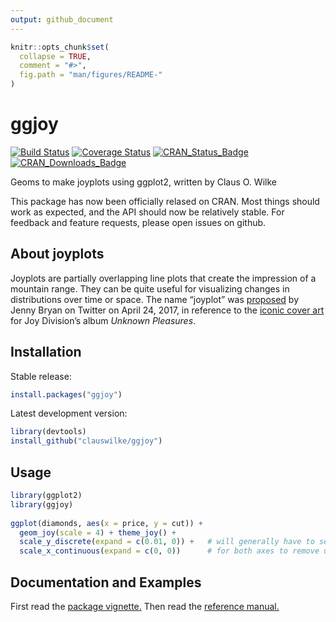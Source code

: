 ```yaml
---
output: github_document
---
```


<!-- README.md is generated from README.Rmd. Please edit that file -->

```r
knitr::opts_chunk$set(
  collapse = TRUE,
  comment = "#>",
  fig.path = "man/figures/README-"
)
```

# ggjoy

[![Build Status](https://travis-ci.org/clauswilke/ggjoy.svg?branch=master)](https://travis-ci.org/clauswilke/ggjoy)
[![Coverage Status](https://img.shields.io/codecov/c/github/clauswilke/ggjoy/master.svg)](https://codecov.io/github/clauswilke/ggjoy?branch=master)
[![CRAN_Status_Badge](http://www.r-pkg.org/badges/version/ggjoy)](https://CRAN.R-project.org/package=ggjoy)
[![CRAN_Downloads_Badge](http://cranlogs.r-pkg.org/badges/grand-total/ggjoy?color=brightgreen)](http://cranlogs.r-pkg.org/downloads/total/last-month/ggjoy)


Geoms to make joyplots using ggplot2, written by Claus O. Wilke

This package has now been officially relased on CRAN. Most things should work as expected, and the API should now be relatively stable. For feedback and feature requests, please open issues on github.

## About joyplots

Joyplots are partially overlapping line plots that create the impression of a mountain range. They can be quite useful for visualizing changes in distributions over time or space. The name "joyplot" was [proposed](
https://twitter.com/JennyBryan/status/856674638981550080) by Jenny Bryan on Twitter on April 24, 2017, in reference to the [iconic cover art](https://blogs.scientificamerican.com/sa-visual/pop-culture-pulsar-origin-story-of-joy-division-s-unknown-pleasures-album-cover-video/) for Joy Division's album _Unknown Pleasures_.

## Installation

Stable release:

```r
install.packages("ggjoy")
```

Latest development version:

```r
library(devtools)
install_github("clauswilke/ggjoy")
```

## Usage

```r
library(ggplot2)
library(ggjoy)
    
ggplot(diamonds, aes(x = price, y = cut)) +
  geom_joy(scale = 4) + theme_joy() +
  scale_y_discrete(expand = c(0.01, 0)) +   # will generally have to set the `expand` option
  scale_x_continuous(expand = c(0, 0))      # for both axes to remove unneeded padding
```

## Documentation and Examples

First read the [package vignette.](https://cran.r-project.org/web/packages/ggjoy/vignettes/introduction.html) Then read the [reference manual.](https://cran.r-project.org/web/packages/ggjoy/ggjoy.pdf)
